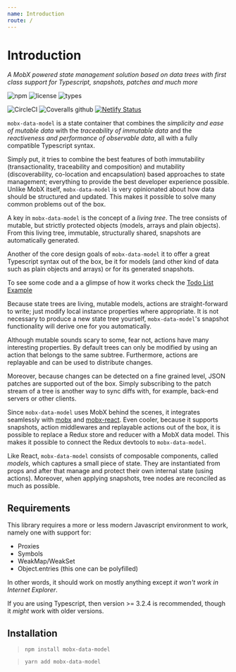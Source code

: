 ```yaml
---
name: Introduction
route: /
---
```


# Introduction

_A MobX powered state management solution based on data trees with first class support for Typescript, snapshots, patches and much more_

![npm](https://img.shields.io/npm/v/mobx-data-model.svg?style=flat-square&logo=npm)
![license](https://img.shields.io/npm/l/mobx-data-store.svg?style=flat-square)
![types](https://img.shields.io/npm/types/mobx-data-store.svg?style=flat-square&logo=typescript)

![CircleCI](https://img.shields.io/circleci/build/github/xaviergonz/mobx-data-model.svg?style=flat-square&logo=circleci)
![Coveralls github](https://img.shields.io/coveralls/github/xaviergonz/mobx-data-model.svg?style=flat-square&logo=coveralls)
[![Netlify Status](https://api.netlify.com/api/v1/badges/c5f60bcb-c1ff-4d04-ad14-1fc34ddbb429/deploy-status)](https://app.netlify.com/sites/mobx-data-model/deploys)

`mobx-data-model` is a state container that combines the _simplicity and ease of mutable data_ with the _traceability of immutable data_ and the _reactiveness and performance of observable data_, all with a fully compatible Typescript syntax.

Simply put, it tries to combine the best features of both immutability (transactionality, traceability and composition) and mutability (discoverability, co-location and encapsulation) based approaches to state management; everything to provide the best developer experience possible.
Unlike MobX itself, `mobx-data-model` is very opinionated about how data should be structured and updated.
This makes it possible to solve many common problems out of the box.

A key in `mobx-data-model` is the concept of a _living tree_. The tree consists of mutable, but strictly protected objects (models, arrays and plain objects).
From this living tree, immutable, structurally shared, snapshots are automatically generated.

Another of the core design goals of `mobx-data-model` it to offer a great Typescript syntax out of the box, be it for models (and other kind of data such as plain objects and arrays) or for its generated snapshots.

To see some code and a a glimpse of how it works check the [Todo List Example](./examples/todoList)

Because state trees are living, mutable models, actions are straight-forward to write; just modify local instance properties where appropriate. It is not necessary to produce a new state tree yourself, `mobx-data-model`'s snapshot functionality will derive one for you automatically.

Although mutable sounds scary to some, fear not, actions have many interesting properties.
By default trees can only be modified by using an action that belongs to the same subtree.
Furthermore, actions are replayable and can be used to distribute changes.

Moreover, because changes can be detected on a fine grained level, JSON patches are supported out of the box.
Simply subscribing to the patch stream of a tree is another way to sync diffs with, for example, back-end servers or other clients.

Since `mobx-data-model` uses MobX behind the scenes, it integrates seamlessly with [mobx](https://mobx.js.org) and [mobx-react](https://github.com/mobxjs/mobx-react).
Even cooler, because it supports snapshots, action middlewares and replayable actions out of the box, it is possible to replace a Redux store and reducer with a MobX data model.
This makes it possible to connect the Redux devtools to `mobx-data-model`.

Like React, `mobx-data-model` consists of composable components, called _models_, which captures a small piece of state. They are instantiated from props and after that manage and protect their own internal state (using actions). Moreover, when applying snapshots, tree nodes are reconciled as much as possible.

## Requirements

This library requires a more or less modern Javascript environment to work, namely one with support for:

- Proxies
- Symbols
- WeakMap/WeakSet
- Object.entries (this one can be polyfilled)

In other words, it should work on mostly anything except _it won't work in Internet Explorer_.

If you are using Typescript, then version >= 3.2.4 is recommended, though it _might_ work with older versions.

## Installation

> `npm install mobx-data-model`

> `yarn add mobx-data-model`
